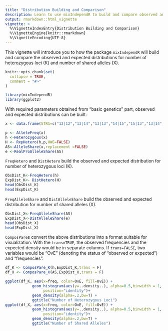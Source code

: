```yaml
---
title: "Distribution Building and Comparison"
description: Learn to use mixIndependR to build and compare observed and expected distributions of number of heterozygous loci (K) and number of shared alleles (X). 
output: rmarkdown::html_vignette
vignette: >
  %\VignetteIndexEntry{Distribution Building and Comparison}
  %\VignetteEngine{knitr::rmarkdown}
  %\VignetteEncoding{UTF-8}
---
```

This vignette will introduce you to how the package `mixIndependR` will build and compare the observed and expected distributions for number of heterozygous loci (K) and number of shared alleles (X).


```r
knitr::opts_chunk$set(
  collapse = TRUE,
  comment = "#>"
)
```
```r
library(mixIndependR)
library(ggplot2)
```
With required parameters obtained from "basic genetics" part, observed and expected distributions can be built:

```r
x <- data.frame(STR1=c("12|12","13|14","13|13","14|15","15|13","13|14","14|13","12|12","14|14","15|15"),SNP1=c("A|A","T|T","A|T","A|T","T|A","A|T","A|A","T|A","T|T","A|T"))

p <- AlleleFreq(x)
h <-Heterozygous(x)
H <- RxpHetero(h,p,HWE=FALSE)
AS<-AlleleShare(x,replacement =FALSE)
e <-RealProAlleleShare(AS)
```
`FreqHetero` and `DistHetero` build the observed and expected distribution for number of heterozygous loci (K).
```r
ObsDist_K<-FreqHetero(h)
ExpDist_K<- DistHetero(H)
head(ObsDist_K)
head(ExpDist_K)
```
`FreqAlleleShare` and `DistAlleleShare` build the observed and expected distribution for number of shared alleles (X).
```r
ObsDist_X<-FreqAlleleShare(AS)
ExpDist_X<-DistAlleleShare(e)
head(ObsDist_X)
head(ExpDist_X)
```
`ComposPare`s convert the above distributions into a format suitable for visualization. With the `trans=TRUE`, the observed frequencies and the expected density would be in separate columns. If `trans=FALSE`, two variables would be “OvE” (denoting the status of “observed or expected”) and “frequencies”.

```r
df_K <- ComposPare_K(h,ExpDist_K,trans = F)
df_X <- ComposPare_X(AS,ExpDist_X,trans = F)
```
```r

ggplot(df_K, aes(x=freq, color=OvE, fill=OvE)) +
            geom_histogram(aes(y=..density..), alpha=0.5,binwidth = 1,
                 position="identity")+
            geom_density(alpha=.2,bw=T) +
            ggtitle("Number of Heterozygous Loci")
ggplot(df_X, aes(x=freq, color=OvE, fill=OvE)) +
            geom_histogram(aes(y=..density..), alpha=0.5,binwidth = 1,
                 position="identity")+
            geom_density(alpha=.2,bw=T) +
            ggtitle("Number of Shared Alleles")
```
